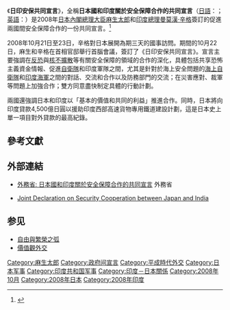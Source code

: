《'''日印安保共同宣言'''》，全稱'''日本國和印度關於安全保障合作的共同宣言'''（[[日語|日語]]：{{lang|ja|'''日本国とインドとの間の安全保障協力に関する共同宣言'''}}；[[英語|英語]]：{{lang|en|'''Joint Declaration on Security Cooperation between Japan and India'''}}）是2008年[[日本|日本]][[內閣總理大臣_(日本)|內閣總理大臣]][[麻生太郎|麻生太郎]]和[[印度|印度]][[印度總理|總理]][[曼莫漢·辛格|曼莫漢·辛格]]簽訂的促進兩國間安全保障合作的一份共同宣言。<ref>[http://sankei.jp.msn.com/politics/policy/081022/plc0810222023008-n1.htm {{lang|ja|日印首脳会談、安保共同宣言に署名}}] {{webarchive|url=https://web.archive.org/web/20081202061800/http://sankei.jp.msn.com/politics/policy/081022/plc0810222023008-n1.htm |date=2008-12-02 }}</ref>

2008年10月21日至23日，辛格對日本展開為期三天的國事訪問。期間的10月22日，麻生和辛格在首相官邸舉行首腦會議，簽訂了《日印安保共同宣言》。宣言主要強調在[[反恐|反恐]]與[[核不擴散|核不擴散]]等有關安全保障的領域的合作的深化，具體包括共享恐怖主義資金情報、促進[[自衛隊|自衛隊]]和印度軍隊之間，尤其是針對於海上安全問題的[[海上自衛隊|海上自衛隊]]和[[印度海軍|印度海軍]]之間的對話、交流和合作以及防務部門的交流；在災害應對、裁軍等問題上加強合作；雙方同意盡快制定具體的行動計劃。

兩國還強調日本和印度以「基本的價值和共同的利益」推進合作。同時，日本將向印度貸款4,500億日圓以援助印度西部高速貨物專用鐵道建設計劃，這是日本史上單一項目對外貸款的最高紀錄。

==參考文獻==
{{reflist}}

==外部連結==
*{{ja}}[http://www.mofa.go.jp/mofaj/area/india/visit/0810_ahks.html 外務省: 日本國和印度關於安全保障合作的共同宣言] {{Wayback|url=http://www.mofa.go.jp/mofaj/area/india/visit/0810_ahks.html |date=20200930110110 }} 外務省
*{{en}}[http://www.mofa.go.jp/region/asia-paci/india/pmv0810/joint_d.html Joint Declaration on Security Cooperation between Japan and India] {{Wayback|url=http://www.mofa.go.jp/region/asia-paci/india/pmv0810/joint_d.html |date=20190403120438 }}

== 参见 ==
{{Portal box|日本|印度|军事|国际关系}}
* [[自由與繁榮之弧|自由與繁榮之弧]]
* [[價值觀外交|價值觀外交]]

[[Category:麻生太郎|Category:麻生太郎]]
[[Category:政府间宣言|Category:政府间宣言]]
[[Category:平成時代外交|Category:平成時代外交]]
[[Category:日本军事|Category:日本军事]]
[[Category:印度共和国军事|Category:印度共和国军事]]
[[Category:印度－日本關係|Category:印度－日本關係]]
[[Category:2008年10月|Category:2008年10月]]
[[Category:2008年日本|Category:2008年日本]]
[[Category:2008年印度|Category:2008年印度]]